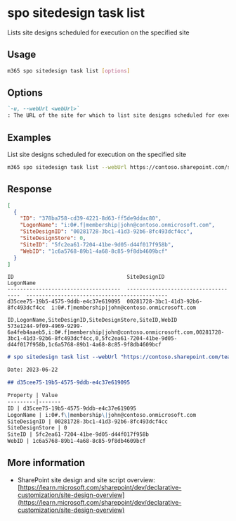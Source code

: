 
# spo sitedesign task list

Lists site designs scheduled for execution on the specified site

## Usage

```sh
m365 spo sitedesign task list [options]
```

## Options

```md definition-list
`-u, --webUrl <webUrl>`
: The URL of the site for which to list site designs scheduled for execution
```

<Global />

## Examples

List site designs scheduled for execution on the specified site

```sh
m365 spo sitedesign task list --webUrl https://contoso.sharepoint.com/sites/team-a
```

## Response

<Tabs>
  <TabItem value="JSON">

  ```json
  [
    {
      "ID": "378ba758-cd39-4221-8d63-ff5de9ddac80",
      "LogonName": "i:0#.f|membership|john@contoso.onmicrosoft.com",
      "SiteDesignID": "00281728-3bc1-41d3-92b6-8fc493dcf4cc",
      "SiteDesignStore": 0,
      "SiteID": "5fc2ea61-7204-41be-9d05-d44f017f958b",
      "WebID": "1c6a5768-89b1-4a68-8c85-9f8db4609bcf"
    }
  ]
  ```

  </TabItem>
  <TabItem value="Text">

  ```text
  ID                                    SiteDesignID                          LogonName
  ------------------------------------  ------------------------------------  ---------------------------------------------
  d35cee75-19b5-4575-9ddb-e4c37e619095  00281728-3bc1-41d3-92b6-8fc493dcf4cc  i:0#.f|membership|john@contoso.onmicrosoft.com
  ```

  </TabItem>
  <TabItem value="CSV">

  ```csv
  ID,LogonName,SiteDesignID,SiteDesignStore,SiteID,WebID
  573e1244-9f09-4969-9299-6a4feb4aaeb5,i:0#.f|membership|john@contoso.onmicrosoft.com,00281728-3bc1-41d3-92b6-8fc493dcf4cc,0,5fc2ea61-7204-41be-9d05-d44f017f958b,1c6a5768-89b1-4a68-8c85-9f8db4609bcf
  ```

  </TabItem>
  <TabItem value="Markdown">

  ```md
  # spo sitedesign task list --webUrl "https://contoso.sharepoint.com/teams/team1"

  Date: 2023-06-22

  ## d35cee75-19b5-4575-9ddb-e4c37e619095

  Property | Value
  ---------|-------
  ID | d35cee75-19b5-4575-9ddb-e4c37e619095
  LogonName | i:0#.f\|membership\|john@contoso.onmicrosoft.com
  SiteDesignID | 00281728-3bc1-41d3-92b6-8fc493dcf4cc
  SiteDesignStore | 0
  SiteID | 5fc2ea61-7204-41be-9d05-d44f017f958b
  WebID | 1c6a5768-89b1-4a68-8c85-9f8db4609bcf
  ```

  </TabItem>
</Tabs>

## More information

- SharePoint site design and site script overview: [https://learn.microsoft.com/sharepoint/dev/declarative-customization/site-design-overview](https://learn.microsoft.com/sharepoint/dev/declarative-customization/site-design-overview)
